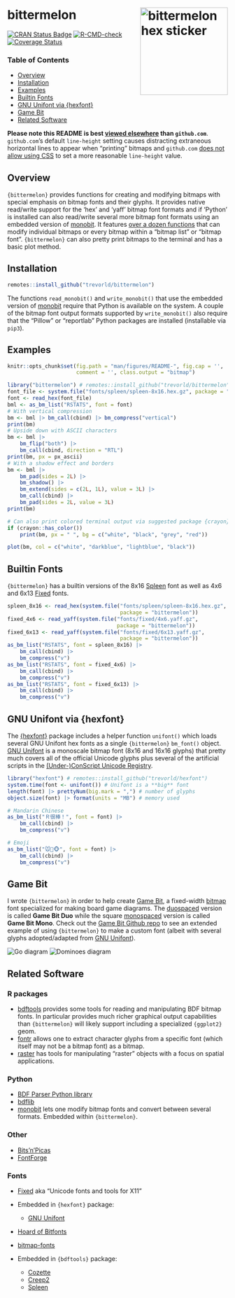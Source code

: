 # bittermelon <img src="man/figures/logo.png" align="right" width="200px" alt="bittermelon hex sticker">

[![CRAN Status Badge](https://www.r-pkg.org/badges/version/bittermelon)](https://cran.r-project.org/package=bittermelon)
[![R-CMD-check](https://github.com/trevorld/bittermelon/workflows/R-CMD-check/badge.svg)](https://github.com/trevorld/bittermelon/actions)
[![Coverage Status](https://img.shields.io/codecov/c/github/trevorld/bittermelon.svg)](https://codecov.io/github/trevorld/bittermelon?branch=main)

### Table of Contents

* [Overview](#overview)
* [Installation](#installation)
* [Examples](#examples)
* [Builtin Fonts](#fonts)
* [GNU Unifont via {hexfont}](#hexfont)
* [Game Bit](#gamebit)
* [Related Software](#similar)

**Please note this README is best [viewed elsewhere](https://trevorldavis.com/R/bittermelon/dev/) than `github.com`**. `github.com`'s default `line-height` setting causes distracting extraneous horizontal lines to appear when "printing" bitmaps and `github.com` [does not allow using CSS](https://gist.github.com/kivikakk/622b5dcf395e26c49e2334f0eb19e6f9) to set a more reasonable `line-height` value.

## <a name="overview">Overview</a>

`{bittermelon}` provides functions for creating and modifying bitmaps with special emphasis on bitmap fonts and their glyphs.  It provides native read/write support for the 'hex' and 'yaff' bitmap font formats and if 'Python' is installed can also read/write several more bitmap font formats using an embedded version of [monobit](https://github.com/robhagemans/monobit).  It features [over a dozen functions](https://trevorldavis.com/R/bittermelon/dev/reference/index.html#section-modify-bitmaps) that can modify individual bitmaps or every bitmap within a "bitmap list" or "bitmap font".  `{bittermelon}` can also pretty print bitmaps to the terminal and has a basic plot method.

## <a name="installation">Installation</a>

```r
remotes::install_github("trevorld/bittermelon")
```

The functions `read_monobit()` and `write_monobit()` that use the embedded version of [monobit](https://github.com/robhagemans/monobit) require that Python is available on the system.  A couple of the bitmap font output formats supported by `write_monobit()` also require that the "Pillow" or "reportlab" Python packages are installed (installable via `pip3`).

## <a name="examples">Examples</a>

```r
knitr::opts_chunk$set(fig.path = "man/figures/README-", fig.cap = '', 
                      comment = '', class.output = "bitmap")
```

```r
library("bittermelon") # remotes::install_github("trevorld/bittermelon")
font_file <- system.file("fonts/spleen/spleen-8x16.hex.gz", package = "bittermelon")
font <- read_hex(font_file)
bml <- as_bm_list("RSTATS", font = font)
# With vertical compression
bm <- bml |> bm_call(cbind) |> bm_compress("vertical")
print(bm)
# Upside down with ASCII characters
bm <- bml |> 
    bm_flip("both") |> 
    bm_call(cbind, direction = "RTL")
print(bm, px = px_ascii)
# With a shadow effect and borders
bm <- bml |> 
    bm_pad(sides = 2L) |>
    bm_shadow() |>
    bm_extend(sides = c(2L, 1L), value = 3L) |>
    bm_call(cbind) |> 
    bm_pad(sides = 2L, value = 3L)
print(bm)

# Can also print colored terminal output via suggested package {crayon}
if (crayon::has_color())
    print(bm, px = " ", bg = c("white", "black", "grey", "red"))
```
```r
plot(bm, col = c("white", "darkblue", "lightblue", "black"))
```

## <a name="fonts">Builtin Fonts</a>

`{bittermelon}` has a builtin versions of the 8x16 [Spleen](https://github.com/fcambus/spleen) font as well as 4x6 and 6x13 [Fixed](https://www.cl.cam.ac.uk/~mgk25/ucs-fonts.html) fonts.

```r
spleen_8x16 <- read_hex(system.file("fonts/spleen/spleen-8x16.hex.gz",
                                    package = "bittermelon"))
fixed_4x6 <- read_yaff(system.file("fonts/fixed/4x6.yaff.gz", 
                                   package = "bittermelon"))
fixed_6x13 <- read_yaff(system.file("fonts/fixed/6x13.yaff.gz", 
                                    package = "bittermelon"))
as_bm_list("RSTATS", font = spleen_8x16) |> 
    bm_call(cbind) |> 
    bm_compress("v")
as_bm_list("RSTATS", font = fixed_4x6) |>
    bm_call(cbind) |> 
    bm_compress("v")
as_bm_list("RSTATS", font = fixed_6x13) |>
    bm_call(cbind) |> 
    bm_compress("v")
```

## <a name="hexfont">GNU Unifont via {hexfont}</a>

The [{hexfont}](https://github.com/trevorld/hexfont) package includes a helper function `unifont()` which loads several GNU Unifont hex fonts as a single `{bittermelon}` `bm_font()` object.  [GNU Unifont](https://unifoundry.com/unifont/index.html) is a monoscale bitmap font (8x16 and 16x16 glyphs) that pretty much covers all of the official Unicode glyphs plus several of the artificial scripts in the [(Under-)ConScript Unicode Registry](https://www.kreativekorp.com/ucsur/).


```r
library("hexfont") # remotes::install_github("trevorld/hexfont")
system.time(font <- unifont()) # Unifont is a **big** font
length(font) |> prettyNum(big.mark = ",") # number of glyphs
object.size(font) |> format(units = "MB") # memory used

# Mandarin Chinese
as_bm_list("Ｒ很棒！", font = font) |>
    bm_call(cbind) |> 
    bm_compress("v")

# Emoji
as_bm_list("🐭🐲🐵", font = font) |>
    bm_call(cbind) |> 
    bm_compress("v")
```

## <a name="gamebit">Game Bit</a>

I wrote `{bittermelon}` in order to help create [Game Bit](https://github.com/trevorld/game-bit-font), a fixed-width [bitmap](https://en.wikipedia.org/wiki/Computer_font#BITMAP) font specialized for making board game diagrams. The [duospaced](https://en.wikipedia.org/wiki/Duospaced_font) version is called **Game Bit Duo** while the square [monospaced](https://en.wikipedia.org/wiki/Monospaced_font) version is called **Game Bit Mono**.  Check out the [Game Bit Github repo](https://github.com/trevorld/game-bit-font) to see an extended example of using `{bittermelon}` to make a custom font (albeit with several glyphs adopted/adapted from [GNU Unifont](https://unifoundry.com/unifont/index.html)).

![Go diagram](man/figures/go_mono.png) ![Dominoes diagram](man/figures/dominoes_mono.png)

## <a name="similar">Related Software</a>

### R packages

* [bdftools](https://github.com/coolbutuseless/bdftools) provides some tools for reading and manipulating BDF bitmap fonts.  In particular provides much richer graphical output capabilities than `{bittermelon}` will likely support including a specialized `{ggplot2}` geom. 
* [fontr](https://github.com/yixuan/fontr) allows one to extract character glyphs from a specific font (which itself may not be a bitmap font) as a bitmap.
* [raster](https://rspatial.org/raster/pkg/index.html) has tools for manipulating "raster" objects with a focus on spatial applications.

### Python

* [BDF Parser Python library](https://github.com/tomchen/bdfparser)
* [bdflib](https://gitlab.com/Screwtapello/bdflib)
* [monobit](https://github.com/robhagemans/monobit) lets one modify bitmap fonts and convert between several formats.  Embedded within `{bittermelon}`.

### Other

* [Bits'n'Picas](https://github.com/kreativekorp/bitsnpicas)
* [FontForge](https://fontforge.org/en-US/)

### Fonts

* [Fixed](https://www.cl.cam.ac.uk/~mgk25/ucs-fonts.html) aka "Unicode fonts and tools for X11"
* Embedded in `{hexfont}` package:

  * [GNU Unifont](https://www.unifoundry.com/unifont/index.html)

* [Hoard of Bitfonts](https://github.com/robhagemans/hoard-of-bitfonts)
* [bitmap-fonts](https://github.com/Tecate/bitmap-fonts)
* Embedded in `{bdftools}` package:

  * [Cozette](https://github.com/slavfox/Cozette)
  * [Creep2](https://github.com/raymond-w-ko/creep2) 
  * [Spleen](https://github.com/fcambus/spleen)
